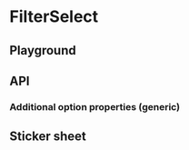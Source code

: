 
<Meta of={FilterSelectStories} />

# FilterSelect

<ResourceLinks
  sourceCode="https://github.com/cultureamp/kaizen-design-system/tree/main/packages/components/src/FilterSelect"
  figma="https://www.figma.com/file/ZRfnoNUXbGZv4eVWLbF4Az/%F0%9F%96%BC%EF%B8%8F-Component-Gallery?type=design&node-id=6-28579&t=bowQ0LWOQKOd0UYS-0"
  designGuidelines="https://cultureamp.atlassian.net/wiki/spaces/DesignSystem/pages/3082093959/Filters"
  className="!mb-8"
/>

<KAIOInstallation exportNames="FilterSelect" />

## Playground

<NoClipCanvas of={FilterSelectStories.Playground} />
<Controls of={FilterSelectStories.Playground} />

## API

### Additional option properties (generic)

<Description of={FilterSelectStories.AdditionalProperties} />
<NoClipCanvas of={FilterSelectStories.AdditionalProperties} />

## Sticker sheet

<Canvas of={FilterSelectStickerSheet.StickerSheetDefault} />
